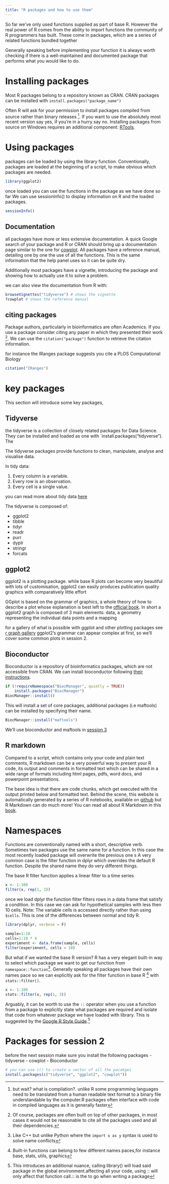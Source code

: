 ---
title: "R packages and how to use them"
---

So far we've only used functions supplied as part of base R. However the real power of R comes from the ability to import functions
the community of R programmers has built. These come in packages, which are a series of related functions bundled together

Generally speaking before implementing your function it is always worth checking if there is a well-maintained and documented package that performs what you would like to do.

# Installing packages

Most R packages belong to a repository known as CRAN. CRAN packages can be installed with  `install.packages("package_name")`

Often R will ask for your permission to install packages compiled from source rather than binary releases ^[but wait? what is compilation?.\n
unlike R some programming languages need to be translated from a human readable text format to a binary file understandable by the computer.\n R packages often interface with code in compiled languages as it is generally faster]. If you want to use the absolutely most recent version say yes, if you're in a hurry say no. Installing packages from source on Windows requires an additional component: [RTools](https://cran.r-project.org/bin/windows/Rtools/). 

# Using packages

packages can be loaded by using the library function.
Conventionally, packages are loaded at the beginning of a script, to make obvious which packages are needed.
```{r warning=TRUE}
library(ggplot2)
```

once loaded you can use the functions in the package as we have done so far
We can use sessionInfo() to display information on R and the loaded packages. 
```{r}
sessionInfo()
```

## Documentation 

all packages have more or less extensive documentation. A quick Google search of your package and R or CRAN should bring up a documentation page similar to the one for [cowplot](https://cran.r-project.org/web/packages/cowplot/index.html). 
All packages have a reference manual, detailing one by one the use of all the functions. This is the same information that the help panel uses so it can be quite dry.  

Additionally most packages have a vignette, introducing the package and showing how to actually use it to solve a problem.

we can also view the documentation from R with:
```{r eval=FALSE}
browseVignettes("tidyverse") # shows the vignette
?cowplot # shows the reference manual
```

## citing packages

Package authors, particularly in bioinformatics are often Academics. If you use a package consider citing any paper in which they presented their work ^[Of course, packages are often built on top of other packages, in most cases it would not be reasonable to cite all the packages used and all their dependencies.].
We can use the `citation("package")` function to retrieve the citation information.

for instance the IRanges package suggests you cite a PLOS Computational Biology
```{r}
citation("IRanges")
```
# key packages

This section will introduce some key packages,

## Tidyverse

the tidyverse is a collection of closely related packages for Data Science.
They can be installed and loaded as one with `install.packages("tidyverse").
The 

The tidyverse packages provide functions to clean, manipulate, analyse and visualise data.

In tidy data:
 
1. Every column is a variable.
2. Every row is an observation.
3. Every cell is a single value.

you can read more about tidy data [here](https://cran.r-project.org/web/packages/tidyr/vignettes/tidy-data.html)

The tidyverse is composed of:

- ggplot2
- tibble
- tidyr
- readr
- purr
- dyplr
- stringr
- forcats

## ggplot2 

ggplot2 is a plotting package. while base R plots can become very beautiful with lots of customisation,
ggplot2 can easily produces publication quality graphics with comparatively little effort

GGplot is based on the grammar of graphics, a whole theory of how to describe a plot whose explanation is 
best left to the [official book](https://ggplot2-book.org/index.html). In short a ggplot2 graph is composed
of 3 main elements: data, a geometry representing the individual data points and a mapping

for a gallery of what is possible with ggplot and other plotting packages see 
[r graph gallery ](https://www.r-graph-gallery.com/histogram)
ggplot2's grammar can appear complex at first, so we'll cover some common plots in session 2.

## Bioconductor 

Bioconductor is a repository of bioinformatics packages, which are not accessible from CRAN.
We can install bioconductor following [their instructions](http://bioconductor.org/install/). 
```{r, eval=FALSE}
if (!requireNamespace("BiocManager", quietly = TRUE))
    install.packages("BiocManager")
BiocManager::install()
```

This will install a set of core packages, additional packages (i.e maftools) can be installed 
by specifying their name.
```{r, eval=FALSE}
BiocManager::install("maftools")
``` 

We'll use bioconductor and maftools in [session 3](session3.Rmd)

## R markdown 

Compared to a script, which contains only your code and plain text comments, 
R markdown can be a very powerful way to present your R code, its output and comments in formatted text which can be shared in a wide range of formats including html pages, pdfs, word docs, and powerpoint presentations.  

The base idea is that there are code chunks, which get executed with the output printed below and formatted text. 
Behind the scene, this website is automatically generated by a series of R notebooks, available on [github](https://github.com/sdangelis/Bioinformatics-cafe-tutorials) but R Markdown can do much more!
You can read all about R Markdown in this [book](https://bookdown.org/yihui/rmarkdown/).

# Namespaces 

Functions are conventionally named with a short, descriptive verb.
Sometimes two packages use the same name for a function. In this case the most recently loaded package will overwrite the previous one
s
A very common case is the filter function in dplyr which overrides the default R function. Despite the shared name they do very different things. 

The base R filter function applies a linear filter to a time series
```{r eval=FALSE}
x <- 1:100
filter(x, rep(1, 3))
```
once we load dplyr the function filter filters rows in a data frame that satisfy a condition. In this case we can ask for hypothetical samples with less then 10 cells. Note: The variable cells is accessed directly rather than using `$cells`. This is one of the differences between normal and tidy R.

```{r, error=TRUE}
library(dplyr, verbose = F)

sample=1:10
cells=1:10 * 4
experimnent <- data.frame(sample, cells)
filter(experimnent, cells < 10) 
```

But what if we wanted the base R version? R has a very elegant built-in way to select which package we want to get our function from 
`namespace::function`^[Like C++ but unlike Python where the `import x as y` syntax is used to solve name conflicts].
Generally speaking all packages have their own names pace so we can explicitly ask for the filter function in base R ^[Built-in functions can belong to few different names paces,\n for instance base, stats, utils, graphics] with `stats::filter()`.
```{r}
x <- 1:100
stats::filter(x, rep(1, 3))
```

Arguably, it can be worth to use the `::` operator when you use a function from a package to explicitly state what packages are required and isolate that code from whatever package we have loaded with library.
This is suggested by the [Google R Style Guide](https://google.github.io/styleguide/Rguide.html).^[This introduces an additional nuance, calling library() will load said package in the global environment.\n affecting all your code, using :: will only affect that function call.\n :: is the to go when writing a package]


# Packages for session 2 

before the next session make sure you install the following packages 
- tidyverse
- cowplot
- Bioconductor

```{r, eval = FALSE, }
# you can use c() to create a vector of all the pacakges 
install.packages(c("tidyverse", "ggplot2", "cowplot"))
```
